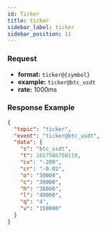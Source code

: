 ```yaml
---
id: Ticker
title: ticker
sidebar_label: ticker
sidebar_position: 11
---
```


### Request

- **format:** `ticker@{symbol}`
- **example:** `ticker@btc_usdt`
- **rate:** 1000ms

### Response Example

```json title="Response"
{
  "topic": "ticker",
  "event": "ticker@btc_usdt",
  "data": {
    "s": "btc_usdt",
    "t": 1657586700119,
    "cv": "-200",
    "cr": "-0.02",
    "o": "30000",
    "c": "39000",
    "h": "38000",
    "l": "40000",
    "q": "4",
    "v": "150000"
  }
}
```

